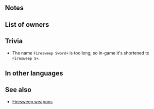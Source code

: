 {{SkillPage Tabs}}{{Weapon Infobox
|tagid=SID_火薙ぎの剣＋
|weaponName=Firesweep S+
|weaponType=Sword
|might=15
|range=1
|effect=Unit and foe cannot counterattack.
|cost=300
|exclusive=0
|statModifiers=0,15,0,0,0
|properties=random_owner
}}
==Notes==
{{Firesweep interaction}}
==List of owners==
{{Skill Hero List}}
==Trivia==
* The name <code>Firesweep Sword+</code> is too long, so in-game it's shortened to <code>Firesweep S+</code>.
==In other languages==
{{OtherLanguages
|japanese=火薙ぎの剣＋
|german=Feuerfegersch.+
|spanishEU=Esp. Vulcano +
|spanishLA=E. Vulcano +
|french=É. enflammée +
|italian=Tagliafuoco+
|chineseTW=火薙之劍＋
|portuguese=Espada vulcão+
}}
==See also==
* [[Skill families#Firesweep|Firesweep weapons]]
{{Weapons Navbox}}